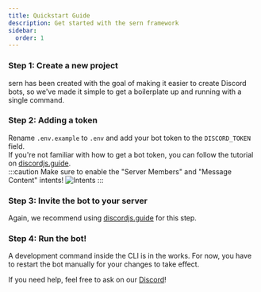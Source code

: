 ```yaml
---
title: Quickstart Guide 
description: Get started with the sern framework
sidebar:
  order: 1
---
```


### Step 1: Create a new project
<PackageManagers command="create" text="@sern/bot" />

sern has been created with the goal of making it easier to create Discord bots, so we've made it simple to get a boilerplate up and running with a single command.

### Step 2: Adding a token

Rename `.env.example` to `.env` and add your bot token to the `DISCORD_TOKEN` field.  
If you're not familiar with how to get a bot token, you can follow the tutorial on [discordjs.guide](https://discordjs.guide/preparations/setting-up-a-bot-application.html#creating-your-bot).  
:::caution
Make sure to enable the "Server Members" and "Message Content" intents!
![Intents](https://i.imgur.com/DgTOOgb.png)
:::

### Step 3: Invite the bot to your server

Again, we recommend using [discordjs.guide](https://discordjs.guide/preparations/adding-your-bot-to-servers.html#creating-and-using-your-invite-link) for this step.

### Step 4: Run the bot!

A development command inside the CLI is in the works. For now, you have to restart the bot manually for your changes to take effect.
<PackageManagers command="dev" text="" />

If you need help, feel free to ask on our [Discord](https://sern.dev/discord)!